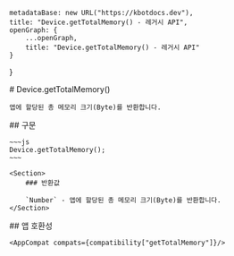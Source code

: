 
    metadataBase: new URL("https://kbotdocs.dev"),
    title: "Device.getTotalMemory() - 레거시 API",
    openGraph: {
        ...openGraph,
        title: "Device.getTotalMemory() - 레거시 API"
    }
}

<Section>
    # Device.getTotalMemory()

    앱에 할당된 총 메모리 크기(Byte)를 반환합니다.
</Section>
<Section>
    ## 구문

    ~~~js
    Device.getTotalMemory();
    ~~~

    <Section>
        ### 반환값

        `Number` - 앱에 할당된 총 메모리 크기(Byte)를 반환합니다.
    </Section>
</Section>
<Section>
    ## 앱 호환성

    <AppCompat compats={compatibility["getTotalMemory"]}/>
</Section>